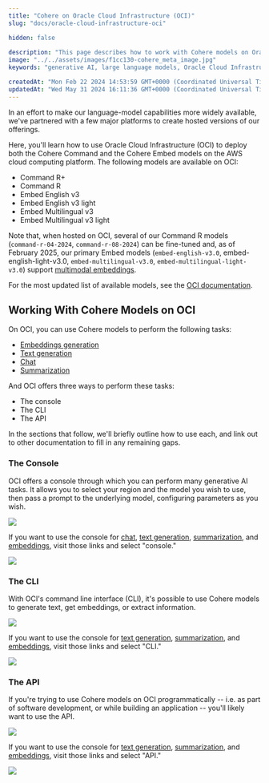 ```yaml
---
title: "Cohere on Oracle Cloud Infrastructure (OCI)"
slug: "docs/oracle-cloud-infrastructure-oci"

hidden: false
 
description: "This page describes how to work with Cohere models on Oracle Cloud Infrastructure (OCI)"
image: "../../assets/images/f1cc130-cohere_meta_image.jpg"  
keywords: "generative AI, large language models, Oracle Cloud Infrastructure, OCI"

createdAt: "Mon Feb 22 2024 14:53:59 GMT+0000 (Coordinated Universal Time)"
updatedAt: "Wed May 31 2024 16:11:36 GMT+0000 (Coordinated Universal Time)"
---
```

In an effort to make our language-model capabilities more widely available, we've partnered with a few major platforms to create hosted versions of our offerings.

Here, you'll learn how to use Oracle Cloud Infrastructure (OCI) to deploy both the Cohere Command and the Cohere Embed models on the AWS cloud computing platform. The following models are available on OCI:

- Command R+
- Command R
- Embed English v3
- Embed English v3 light 
- Embed Multilingual v3
- Embed Multilingual v3 light

Note that, when hosted on OCI, several of our Command R models (`command-r-04-2024`, `command-r-08-2024`) can be fine-tuned and, as of February 2025, our primary Embed models (`embed-english-v3.0`, embed-english-light-v3.0, `embed-multilingual-v3.0`, `embed-multilingual-light-v3.0`) support [multimodal embeddings](https://docs.cohere.com/v2/docs/multimodal-embeddings).

For the most updated list of available models, see the [OCI documentation](https://docs.oracle.com/en-us/iaas/Content/generative-ai/pretrained-models.htm).

## Working With Cohere Models on OCI

On OCI, you can use Cohere models to perform the following tasks:

- [Embeddings generation](https://docs.oracle.com/en-us/iaas/Content/generative-ai/use-playground-embed.htm)
- [Text generation](https://docs.oracle.com/en-us/iaas/Content/generative-ai/use-playground-generate.htm)
- [Chat](https://docs.oracle.com/en-us/iaas/Content/generative-ai/use-playground-chat.htm)
- [Summarization](https://docs.oracle.com/en-us/iaas/Content/generative-ai/use-playground-summarize.htm)

And OCI offers three ways to perform these tasks:

- The console
- The CLI
- The API

In the sections that follow, we'll briefly outline how to use each, and link out to other documentation to fill in any remaining gaps. 

### The Console

OCI offers a console through which you can perform many generative AI tasks. It allows you to select your region and the model you wish to use, then pass a prompt to the underlying model, configuring parameters as you wish.

![](../../assets/images/oracle-cloud-infrastructure-oci-1.png)


If you want to use the console for [chat](https://docs.oracle.com/en-us/iaas/Content/generative-ai/use-playground-chat.htm), [text generation](https://docs.oracle.com/en-us/iaas/Content/generative-ai/use-playground-generate.htm#playground-generate), [summarization](https://docs.oracle.com/en-us/iaas/Content/generative-ai/use-playground-summarize.htm#playground-summarize), and [embeddings](https://docs.oracle.com/en-us/iaas/Content/generative-ai/use-playground-embed.htm#playground-embed), visit those links and select "console."

![](../../assets/images/oracle-cloud-infrastructure-oci-2.png)


### The CLI

With OCI's command line interface (CLI), it's possible to use Cohere models to generate text, get embeddings, or extract information. 

![](../../assets/images/oracle-cloud-infrastructure-oci-3.png)


If you want to use the console for [text generation](https://docs.oracle.com/en-us/iaas/Content/generative-ai/use-playground-generate.htm#playground-generate), [summarization](https://docs.oracle.com/en-us/iaas/Content/generative-ai/use-playground-summarize.htm#playground-summarize), and [embeddings](https://docs.oracle.com/en-us/iaas/Content/generative-ai/use-playground-embed.htm#playground-embed), visit those links and select "CLI."

![](../../assets/images/oracle-cloud-infrastructure-oci-4.png)


### The API

If you're trying to use Cohere models on OCI programmatically -- i.e. as part of software development, or while building an application -- you'll likely want to use the API.

![](../../assets/images/oracle-cloud-infrastructure-oci-5.png)


If you want to use the console for [text generation](https://docs.oracle.com/en-us/iaas/Content/generative-ai/use-playground-generate.htm#playground-generate), [summarization](https://docs.oracle.com/en-us/iaas/Content/generative-ai/use-playground-summarize.htm#playground-summarize), and [embeddings](https://docs.oracle.com/en-us/iaas/Content/generative-ai/use-playground-embed.htm#playground-embed), visit those links and select "API."

![](../../assets/images/oracle-cloud-infrastructure-oci-6.png)